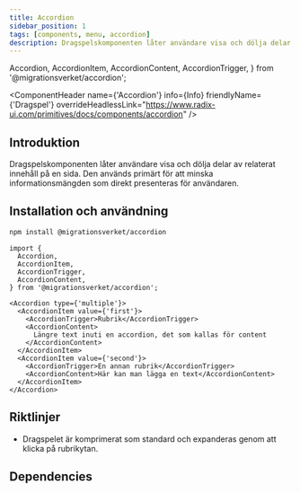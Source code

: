 ```yaml
---
title: Accordion
sidebar_position: 1
tags: [components, menu, accordion]
description: Dragspelskomponenten låter användare visa och dölja delar av relaterat innehåll på en sida.
---
```


  Accordion,
  AccordionItem,
  AccordionContent,
  AccordionTrigger,
} from '@migrationsverket/accordion';

<ComponentHeader name={'Accordion'} info={Info} friendlyName={'Dragspel'} overrideHeadlessLink="https://www.radix-ui.com/primitives/docs/components/accordion"  />

## Introduktion

Dragspelskomponenten låter användare visa och dölja delar av relaterat innehåll på en sida. Den används primärt för att minska informationsmängden som direkt presenteras för användaren.


## Installation och användning

```bash npm2yarn
npm install @migrationsverket/accordion
```

```tsx
import {
  Accordion,
  AccordionItem,
  AccordionTrigger,
  AccordionContent,
} from '@migrationsverket/accordion';
```

```tsx live
<Accordion type={'multiple'}>
  <AccordionItem value={'first'}>
    <AccordionTrigger>Rubrik</AccordionTrigger>
    <AccordionContent>
      Längre text inuti en accordion, det som kallas för content
    </AccordionContent>
  </AccordionItem>
  <AccordionItem value={'second'}>
    <AccordionTrigger>En annan rubrik</AccordionTrigger>
    <AccordionContent>Här kan man lägga en text</AccordionContent>
  </AccordionItem>
</Accordion>
```

## Riktlinjer
- Dragspelet är komprimerat som standard och expanderas genom att klicka på rubrikytan.

## Dependencies
<ComponentFooter info={Info}/>